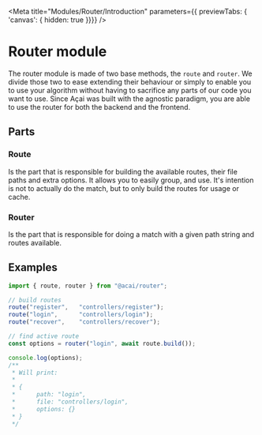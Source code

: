 
<Meta
	title="Modules/Router/Introduction"
	parameters={{ previewTabs: { 'canvas': { hidden: true }}}}
/>

# Router module

The router module is made of two base methods, the `route` and `router`. We divide those two to ease extending their behaviour or simply to enable you to use your algorithm without having to sacrifice any parts of our code you want to use. Since Açai was built with the agnostic paradigm, you are able to use the router for both the backend and the frontend.

## Parts
### Route
Is the part that is responsible for building the available routes, their file paths and extra options. It allows you to easily group, and use. It's intention is not to actually do the match, but to only build the routes for usage or cache.

### Router
Is the part that is responsible for doing a match with a given path string and routes available.

## Examples
``` typescript
import { route, router } from "@acai/router";

// build routes
route("register", 	"controllers/register");
route("login", 		"controllers/login");
route("recover",	"controllers/recover");

// find active route
const options = router("login", await route.build());

console.log(options);
/**
 * Will print:
 * 
 * {
 *		path: "login",
 *		file: "controllers/login",
 * 		options: {}
 * }
 */
```